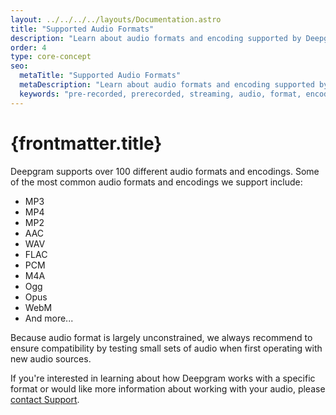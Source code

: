 ---
layout: ../../../../layouts/Documentation.astro
title: "Supported Audio Formats"
description: "Learn about audio formats and encoding supported by Deepgram."
order: 4
type: core-concept
seo:
  metaTitle: "Supported Audio Formats"
  metaDescription: "Learn about audio formats and encoding supported by Deepgram."
  keywords: "pre-recorded, prerecorded, streaming, audio, format, encoding, transcribe, transcription, speech recognition"
---

# {frontmatter.title}

Deepgram supports over 100 different audio formats and encodings. Some of the most common audio formats and encodings we support include:

- MP3
- MP4
- MP2
- AAC
- WAV
- FLAC
- PCM
- M4A
- Ogg
- Opus
- WebM
- And more...

Because audio format is largely unconstrained, we always recommend to ensure compatibility by testing small sets of audio when first operating with new audio sources.

If you're interested in learning about how Deepgram works with a specific format or would like more information about working with your audio, please [contact Support](/support/).
